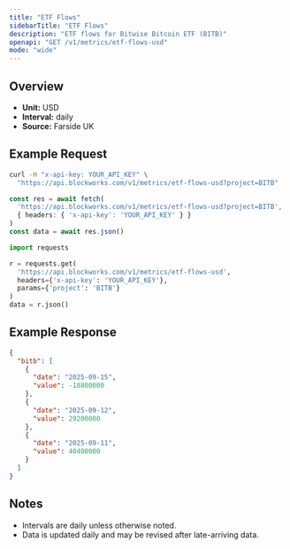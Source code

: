 ```yaml
---
title: "ETF Flows"
sidebarTitle: "ETF Flows"
description: "ETF flows for Bitwise Bitcoin ETF (BITB)"
openapi: "GET /v1/metrics/etf-flows-usd"
mode: "wide"
---
```


## Overview

- **Unit:** USD
- **Interval:** daily
- **Source:** Farside UK

## Example Request

<CodeGroup>

```bash cURL
curl -H "x-api-key: YOUR_API_KEY" \
  "https://api.blockworks.com/v1/metrics/etf-flows-usd?project=BITB"
```

```typescript TypeScript
const res = await fetch(
  'https://api.blockworks.com/v1/metrics/etf-flows-usd?project=BITB',
  { headers: { 'x-api-key': 'YOUR_API_KEY' } }
)
const data = await res.json()
```

```python Python
import requests

r = requests.get(
  'https://api.blockworks.com/v1/metrics/etf-flows-usd',
  headers={'x-api-key': 'YOUR_API_KEY'},
  params={'project': 'BITB'}
)
data = r.json()
```

</CodeGroup>

## Example Response

```json
{
  "bitb": [
    {
      "date": "2025-09-15",
      "value": -18800000
    },
    {
      "date": "2025-09-12",
      "value": 29200000
    },
    {
      "date": "2025-09-11",
      "value": 40400000
    }
  ]
}
```

## Notes
- Intervals are daily unless otherwise noted.
- Data is updated daily and may be revised after late-arriving data.